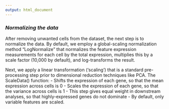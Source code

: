 ```yaml
---
output: html_document
---
```


### *Normalizing the data*
After removing unwanted cells from the dataset, the next step is to normalize the data. By default, we employ a global-scaling normalization method “LogNormalize” that normalizes the feature expression measurements for each cell by the total expression, multiplies this by a scale factor (10,000 by default), and log-transforms the result. 

Next, we apply a linear transformation (‘scaling’) that is a standard pre-processing step prior to dimensional reduction techniques like PCA. The ScaleData() function:
- Shifts the expression of each gene, so that the mean expression across cells is 0
- Scales the expression of each gene, so that the variance across cells is 1
  - This step gives equal weight in downstream analyses, so that highly-expressed genes do not dominate
- By default, only variable features are scaled.